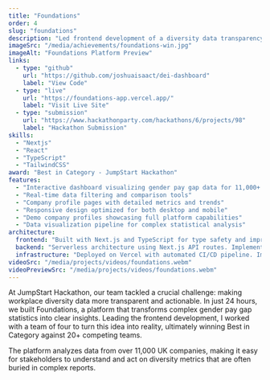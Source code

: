 ```yaml
---
title: "Foundations"
order: 4
slug: "foundations"
description: "Led frontend development of a diversity data transparency platform, transforming raw pay gap data into actionable insights. Built and deployed in 24 hours, winning Best in Category at JumpStart Hackathon."
imageSrc: "/media/achievements/foundations-win.jpg"
imageAlt: "Foundations Platform Preview"
links:
  - type: "github"
    url: "https://github.com/joshuaisaact/dei-dashboard"
    label: "View Code"
  - type: "live"
    url: "https://foundations-app.vercel.app/"
    label: "Visit Live Site"
  - type: "submission"
    url: "https://www.hackathonparty.com/hackathons/6/projects/98"
    label: "Hackathon Submission"
skills:
  - "Nextjs"
  - "React"
  - "TypeScript"
  - "TailwindCSS"
award: "Best in Category - JumpStart Hackathon"
features:
  - "Interactive dashboard visualizing gender pay gap data for 11,000+ UK companies"
  - "Real-time data filtering and comparison tools"
  - "Company profile pages with detailed metrics and trends"
  - "Responsive design optimized for both desktop and mobile"
  - "Demo company profiles showcasing full platform capabilities"
  - "Data visualization pipeline for complex statistical analysis"
architecture:
  frontend: "Built with Next.js and TypeScript for type safety and improved developer experience. Implemented responsive UI using Tailwind CSS and shadcn/ui components. React Query for efficient data fetching and caching. Implemented custom hooks for shared business logic."
  backend: "Serverless architecture using Next.js API routes. Implemented data transformation pipeline to process and normalize raw pay gap statistics. Built type-safe API endpoints with proper error handling and validation."
  infrastructure: "Deployed on Vercel with automated CI/CD pipeline. Implemented comprehensive error monitoring and logging. Set up automatic preview deployments for pull requests. Optimized for handling large datasets with 11,000+ companies."
videoSrc: "/media/projects/videos/foundations.webm"
videoPreviewSrc: "/media/projects/videos/foundations.webm"
---
```


At JumpStart Hackathon, our team tackled a crucial challenge: making workplace diversity data more transparent and actionable. In just 24 hours, we built Foundations, a platform that transforms complex gender pay gap statistics into clear insights. Leading the frontend development, I worked with a team of four to turn this idea into reality, ultimately winning Best in Category against 20+ competing teams.

The platform analyzes data from over 11,000 UK companies, making it easy for stakeholders to understand and act on diversity metrics that are often buried in complex reports.
